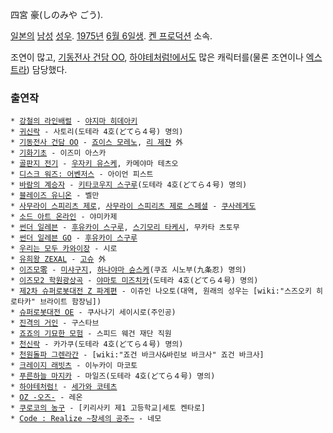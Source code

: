 四宮 豪(しのみや ごう).

[[일본]]의 [[남성]] [[성우]]. [[1975년]] [[6월 6일]]생. [[켄 프로덕션]] 소속.

조연이 많고, [[기동전사 건담 OO]], [[하야테처럼!]]에서도 많은 캐릭터를(물론 조연이나 [[엑스트라]]) 담당했다.

=== 출연작 ===
 * [[강철의 라인배럴]] - [[야지마 히데아키]]
 * [[귀신락]] - 사토리(도테라 4호(どてら４号) 명의)
 * [[기동전사 건담 OO]] - [[죠이스 모레노]], [[리 제쟌]] 外
 * [[기화기초]] - 이즈미 아스카
 * [[골판지 전기]] - [[우자키 유스케]], 카메야마 테츠오
 * [[디스크 워즈: 어벤저스]] - 아이언 피스트
 * [[바람의 계승자]] - [[키타코우지 스구루]](도테라 4호(どてら４号) 명의)
 * [[블레이즈 유니온]] - 벨만
 * [[사무라이 스피리츠 제로]], [[사무라이 스피리츠 제로 스페셜]] - [[쿠사레게도]]
 * [[소드 아트 온라인]] - 야미카제
 * [[썬더 일레븐]] - [[후유카이 스구루]], [[스기모리 타케시]], 무카타 츠토무
 * [[썬더 일레븐 GO]] - [[후유카이 스구루]]
 * [[우리는 모두 카와이장]] - 시로
 * [[유희왕 ZEXAL]] - [[고슈]] 外
 * [[이즈모零]] - [[미샤구지]], [[하나야마 슌스케]](쿠죠 시노부(九条忍) 명의)
 * [[이즈모2 학원광상곡]] - [[야마토 미즈치카]](도테라 4호(どてら４号) 명의)
 * [[제2차 슈퍼로봇대전 Z 파계편]] - 이쥬인 나오토(대역, 원래의 성우는 [wiki:"스즈오키 히로타카" 브라이트 함장님])
 * [[슈퍼로봇대전 OE]] - 쿠사나기 세이시로(주인공)
 * [[진격의 거인]] - 구스타브
 * [[죠죠의 기묘한 모험(TVA)|죠죠의 기묘한 모험]] - 스피드 웨건 재단 직원
 * [[천신락]] - 카가쿠(도테라 4호(どてら４号) 명의)
 * [[천원돌파 그렌라간]] - [wiki:"죠건 바크사&바린보 바크사" 죠건 바크사]
 * [[크레이지 래빗츠]] - 이누카이 마코토
 * [[푸른하늘 마지카]] - 마일즈(도테라 4호(どてら４号) 명의)
 * [[하야테처럼!]] - [[세가와 코테츠]]
 * [[OZ -오즈-]] - 레온
 * [[쿠로코의 농구]] - [키리사키 제1 고등학교|세토 켄타로]
 * [[Code : Realize ~창세의 공주~]] - 네모
